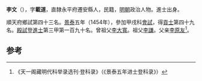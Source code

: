 '''李文'''（{{bd|1429年||？}}），字'''載道'''，直隸永平府遷安縣人，民籍，[[明朝|明朝]]政治人物。進士出身。

順天府鄉試第四十三名。[[景泰|景泰]]五年（1454年），參加甲戌科[[會試|會試]]，得[[貢士|貢士]]第四十九名。[[殿試|殿試]]登[[進士|進士]]第三甲第一百九十名。曾祖父[[李大寬|李大寬]]。祖父[[李謙|李謙]]。父亲[[李原友|李原友]]<ref>《天一阁藏明代科举录选刊·登科录》（《景泰五年进士登科录》）</ref>。

==参考==
{{reflist}}
{{明朝人物小作品}}
{{景泰五年甲戌科殿試金榜}}